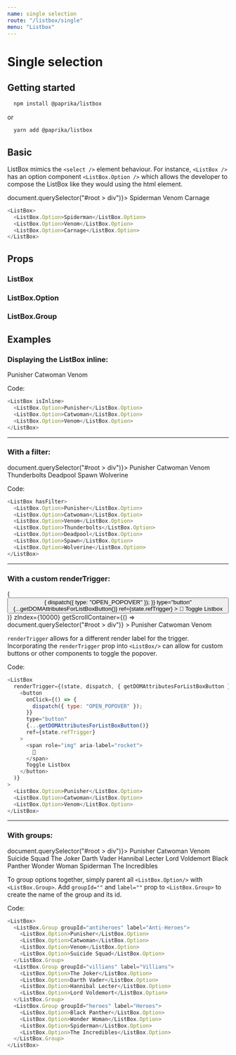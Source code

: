 ```yaml
---
name: single selection
route: "/listbox/single"
menu: "Listbox"
---
```


<!------------------- IMPORTS ------------------>



# Single selection

## Getting started

```sh
  npm install @paprika/listbox
```

or

```sh
  yarn add @paprika/listbox
```

## Basic

ListBox mimics the `<select />` element behaviour. For instance, `<ListBox />` has an option component `<ListBox.Option />` which allows
the developer to compose the ListBox like they would using the html element.

<Playground>
  <ListBox zIndex={10000} getScrollContainer={() => document.querySelector("#root > div")}>
    <ListBox.Option>Spiderman</ListBox.Option>
    <ListBox.Option>Venom</ListBox.Option>
    <ListBox.Option>Carnage</ListBox.Option>
  </ListBox>
</Playground>

```js
<ListBox>
  <ListBox.Option>Spiderman</ListBox.Option>
  <ListBox.Option>Venom</ListBox.Option>
  <ListBox.Option>Carnage</ListBox.Option>
</ListBox>
```

## Props

### ListBox

<PropsTable of={ListBoxProps} />

### ListBox.Option

<PropsTable of={OptionProps} />

### ListBox.Group

<PropsTable of={GroupProps} />

## Examples

### Displaying the ListBox inline:

<Playground>
  <ListBox isInline>
    <ListBox.Option>Punisher</ListBox.Option>
    <ListBox.Option>Catwoman</ListBox.Option>
    <ListBox.Option>Venom</ListBox.Option>
  </ListBox>
</Playground>

Code:

```js
<ListBox isInline>
  <ListBox.Option>Punisher</ListBox.Option>
  <ListBox.Option>Catwoman</ListBox.Option>
  <ListBox.Option>Venom</ListBox.Option>
</ListBox>
```

---

### With a filter:

<Playground>
  <ListBox hasFilter zIndex={10000} getScrollContainer={() => document.querySelector("#root > div")}>
    <ListBox.Option>Punisher</ListBox.Option>
    <ListBox.Option>Catwoman</ListBox.Option>
    <ListBox.Option>Venom</ListBox.Option>
    <ListBox.Option>Thunderbolts</ListBox.Option>
    <ListBox.Option>Deadpool</ListBox.Option>
    <ListBox.Option>Spawn</ListBox.Option>
    <ListBox.Option>Wolverine</ListBox.Option>
  </ListBox>
</Playground>

Code:

```js
<ListBox hasFilter>
  <ListBox.Option>Punisher</ListBox.Option>
  <ListBox.Option>Catwoman</ListBox.Option>
  <ListBox.Option>Venom</ListBox.Option>
  <ListBox.Option>Thunderbolts</ListBox.Option>
  <ListBox.Option>Deadpool</ListBox.Option>
  <ListBox.Option>Spawn</ListBox.Option>
  <ListBox.Option>Wolverine</ListBox.Option>
</ListBox>
```

---

### With a custom renderTrigger:

<Playground>
  <ListBox
    renderTrigger={(state, dispatch, { getDOMAttributesForListBoxButton }) => (
      <button
        onClick={() => {
          dispatch({ type: "OPEN_POPOVER" });
        }}
        type="button"
        {...getDOMAttributesForListBoxButton()}
        ref={state.refTrigger}
      >
        <span role="img" aria-label="rocket">
          🚀
        </span>
        Toggle Listbox
      </button>
    )}
    zIndex={10000}
    getScrollContainer={() => document.querySelector("#root > div")}
  >
    <ListBox.Option>Punisher</ListBox.Option>
    <ListBox.Option>Catwoman</ListBox.Option>
    <ListBox.Option>Venom</ListBox.Option>
  </ListBox>
</Playground>

`renderTrigger` allows for a different render label for the trigger.
Incorporating the `renderTrigger` prop into `<ListBox/>` can allow for custom buttons or other components to toggle the popover.

Code:

```js
<ListBox
  renderTrigger={(state, dispatch, { getDOMAttributesForListBoxButton }) => (
    <button
      onClick={() => {
        dispatch({ type: "OPEN_POPOVER" });
      }}
      type="button"
      {...getDOMAttributesForListBoxButton()}
      ref={state.refTrigger}
    >
      <span role="img" aria-label="rocket">
        🚀
      </span>
      Toggle Listbox
    </button>
  )}
>
  <ListBox.Option>Punisher</ListBox.Option>
  <ListBox.Option>Catwoman</ListBox.Option>
  <ListBox.Option>Venom</ListBox.Option>
</ListBox>
```

---

### With groups:

<Playground>
  <ListBox zIndex={10000} getScrollContainer={() => document.querySelector("#root > div")}>
    <ListBox.Group groupId="antiheroes" label="Anti-Heroes">
      <ListBox.Option>Punisher</ListBox.Option>
      <ListBox.Option>Catwoman</ListBox.Option>
      <ListBox.Option>Venom</ListBox.Option>
      <ListBox.Option>Suicide Squad</ListBox.Option>
    </ListBox.Group>
    <ListBox.Group groupId="villians" label="Villians">
      <ListBox.Option>The Joker</ListBox.Option>
      <ListBox.Option>Darth Vader</ListBox.Option>
      <ListBox.Option>Hannibal Lecter</ListBox.Option>
      <ListBox.Option>Lord Voldemort</ListBox.Option>
    </ListBox.Group>
    <ListBox.Group groupId="heroes" label="Heroes">
      <ListBox.Option>Black Panther</ListBox.Option>
      <ListBox.Option>Wonder Woman</ListBox.Option>
      <ListBox.Option>Spiderman</ListBox.Option>
      <ListBox.Option>The Incredibles</ListBox.Option>
    </ListBox.Group>
  </ListBox>
</Playground>

To group options together, simply parent all `<ListBox.Option/>`
with `<ListBox.Group>`. Add `groupId=""` and
`label=""` prop to `<ListBox.Group>` to create the name of the group and its id.

Code:

```js
<ListBox>
  <ListBox.Group groupId="antiheroes" label="Anti-Heroes">
    <ListBox.Option>Punisher</ListBox.Option>
    <ListBox.Option>Catwoman</ListBox.Option>
    <ListBox.Option>Venom</ListBox.Option>
    <ListBox.Option>Suicide Squad</ListBox.Option>
  </ListBox.Group>
  <ListBox.Group groupId="villians" label="Villians">
    <ListBox.Option>The Joker</ListBox.Option>
    <ListBox.Option>Darth Vader</ListBox.Option>
    <ListBox.Option>Hannibal Lecter</ListBox.Option>
    <ListBox.Option>Lord Voldemort</ListBox.Option>
  </ListBox.Group>
  <ListBox.Group groupId="heroes" label="Heroes">
    <ListBox.Option>Black Panther</ListBox.Option>
    <ListBox.Option>Wonder Woman</ListBox.Option>
    <ListBox.Option>Spiderman</ListBox.Option>
    <ListBox.Option>The Incredibles</ListBox.Option>
  </ListBox.Group>
</ListBox>
```
